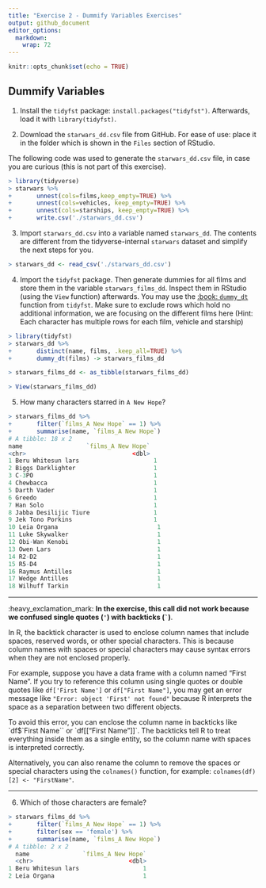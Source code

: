 ```yaml
---
title: "Exercise 2 - Dummify Variables Exercises"
output: github_document
editor_options: 
  markdown: 
    wrap: 72
---
```


```r
knitr::opts_chunk$set(echo = TRUE)
```

## Dummify Variables

1.  Install the `tidyfst` package: `install.packages("tidyfst")`.
    Afterwards, load it with `library(tidyfst)`.

2.  Download the `starwars_dd.csv` file from GitHub. For ease of use:
    place it in the folder which is shown in the `Files` section of
    RStudio.

The following code was used to generate the `starwars_dd.csv` file, in
case you are curious (this is not part of this exercise).

``` r
> library(tidyverse)
> starwars %>% 
+       unnest(cols=films,keep_empty=TRUE) %>% 
+       unnest(cols=vehicles, keep_empty=TRUE) %>% 
+       unnest(cols=starships, keep_empty=TRUE) %>%
+       write.csv('./starwars_dd.csv')
```

3.  Import `starwars_dd.csv` into a variable named `starwars_dd`. The
    contents are different from the tidyverse-internal `starwars`
    dataset and simplify the next steps for you.

``` r
> starwars_dd <- read_csv('./starwars_dd.csv')
```

4.  Import the `tidyfst` package. Then generate dummies for all films
    and store them in the variable `starwars_films_dd`. Inspect them in
    RStudio (using the `View` function) afterwards. You may use the
    [:book:
    `dummy_dt`](https://www.rdocumentation.org/packages/tidyfst/versions/0.9.9/topics/dummy_dt)
    function from `tidyfst`. Make sure to exclude rows which hold no
    additional information, we are focusing on the different films here
    (Hint: Each character has multiple rows for each film, vehicle and
    starship)

``` r
> library(tidyfst)
> starwars_dd %>% 
+       distinct(name, films, .keep_all=TRUE) %>% 
+       dummy_dt(films) -> starwars_films_dd

> starwars_films_dd <- as_tibble(starwars_films_dd)

> View(starwars_films_dd)
```

5.  How many characters starred in `A New Hope`?

``` r
> starwars_films_dd %>% 
+       filter(`films_A New Hope` == 1) %>% 
+       summarise(name, `films_A New Hope`)
# A tibble: 18 x 2
name                  `films_A New Hope`
<chr>                              <dbl>
1 Beru Whitesun lars                     1
2 Biggs Darklighter                      1
3 C-3PO                                  1
4 Chewbacca                              1
5 Darth Vader                            1
6 Greedo                                 1
7 Han Solo                               1
8 Jabba Desilijic Tiure                  1
9 Jek Tono Porkins                       1
10 Leia Organa                            1
11 Luke Skywalker                         1
12 Obi-Wan Kenobi                         1
13 Owen Lars                              1
14 R2-D2                                  1
15 R5-D4                                  1
16 Raymus Antilles                        1
17 Wedge Antilles                         1
18 Wilhuff Tarkin                         1 
```

------------------------------------------------------------------------

:heavy_exclamation_mark: **In the exercise, this call did not work
because we confused single quotes (`'`) with backticks (`` ` ``)**.

In R, the backtick character is used to enclose column names that
include spaces, reserved words, or other special characters. This is
because column names with spaces or special characters may cause syntax
errors when they are not enclosed properly.

For example, suppose you have a data frame with a column named "First
Name". If you try to reference this column using single quotes or double
quotes like `df['First Name']` or `df["First Name"]`, you may get an
error message like `"Error: object 'First' not found"` because R
interprets the space as a separation between two different objects.

To avoid this error, you can enclose the column name in backticks like
\`df\$\`First Name\`\` or \`df[["First Name"]]\`. The backticks tell R
to treat everything inside them as a single entity, so the column name
with spaces is interpreted correctly.

Alternatively, you can also rename the column to remove the spaces or
special characters using the `colnames()` function, for example:
`colnames(df)[2] <- "FirstName"`.

------------------------------------------------------------------------

6.  Which of those characters are female?

``` r
> starwars_films_dd %>% 
+       filter(`films_A New Hope` == 1) %>% 
+       filter(sex == 'female') %>% 
+       summarise(name, `films_A New Hope`)
# A tibble: 2 x 2
  name               `films_A New Hope`
  <chr>                           <dbl>
1 Beru Whitesun lars                  1
2 Leia Organa                         1
```
